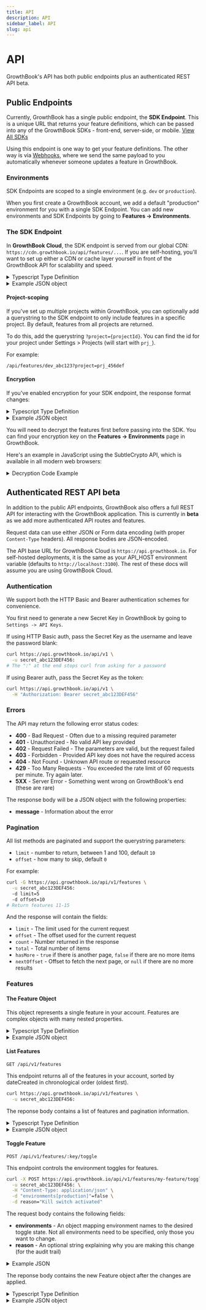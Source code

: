 ```yaml
---
title: API
description: API
sidebar_label: API
slug: api
---
```



# API

GrowthBook's API has both public endpoints plus an authenticated REST API <Pill>beta</Pill>.

## Public Endpoints

Currently, GrowthBook has a single public endpoint, the **SDK Endpoint**. This is a unique URL that returns your feature definitions, which can be passed into any of the GrowthBook SDKs - front-end, server-side, or mobile. [View All SDKs](/lib)

Using this endpoint is one way to get your feature definitions. The other way is via [Webhooks](/app/webhooks), where we send the same payload to you automatically whenever someone updates a feature in GrowthBook.

### Environments

SDK Endpoints are scoped to a single environment (e.g. `dev` or `production`).

When you first create a GrowthBook account, we add a default "production" environment for you with a single SDK Endpoint. You can add new environments and SDK Endpoints by going to **Features -> Environments**.

### The SDK Endpoint

In **GrowthBook Cloud**, the SDK endpoint is served from our global CDN: `https://cdn.growthbook.io/api/features/...`. If you are self-hosting, you'll want to set up either a CDN or cache layer yourself in front of the GrowthBook API for scalability and speed.

<details className="mb-3">
<summary className="cursor-pointer">Typescript Type Definition</summary>

```ts
interface SDKEndpointResponse {
  status: 200;
  features: {
    [key: string]: FeatureDefinition
  }
}

interface FeatureDefinition {
  defaultValue: any;
  rules?: FeatureDefinitionRule[];
}

interface FeatureDefinitionRule {
  force?: any;
  weights?: number[];
  variations?: any[];
  hashAttribute?: string;
  namespace?: [string, number, number];
  key?: string;
  coverage?: number;
  condition?: any;
}
```

</details>

<details className="mb-3">
<summary className="cursor-pointer">Example JSON object</summary>

```json
{
  "status": 200,
  "features": {
    "feature-key": {
      "defaultValue": true
    },
    "another-feature": {
      "defaultValue": "blue",
      "rules": [
        {
          "condition": {
            "browser": "firefox"
          },
          "force": "green"
        }
      ]
    }
  }
}
```

</details>

#### Project-scoping

If you've set up multiple projects within GrowthBook, you can optionally add a querystring to the SDK endpoint to only include features in a specific project. By default, features from all projects are returned.

To do this, add the querystring `?project={projectId}`. You can find the id for your project under Settings > Projects (will start with `prj_`).

For example:

```
/api/features/dev_abc123?project=prj_456def
```

#### Encryption

If you've enabled encryption for your SDK endpoint, the response format changes:

<details className="mb-3">
<summary className="cursor-pointer">Typescript Type Definition</summary>

```ts
interface SDKEncryptedEndpointResponse {
  status: 200;
  encryptedFeatures: string;
}
```

</details>

<details className="mb-3">
<summary className="cursor-pointer">Example JSON object</summary>

```json
{
  "status": 200,
  "encryptedFeatures": "abcdef123456GHIJKL0987654321..."
}
```

</details>

You will need to decrypt the features first before passing into the SDK. You can find your encryption key on the **Features -> Environments** page in GrowthBook.

Here's an example in JavaScript using the SubtleCrypto API, which is available in all modern web browsers:

<details>
<summary className="cursor-pointer">Decryption Code Example</summary>

```js
async function decrypt(encryptedText) {
  const GB_ENCRYPTION_KEY = "MY_ENCRYPTION_KEY"; // <-- Set your encryption key here
  const base64ToBuf = (b) => Uint8Array.from(atob(b), (c) => c.charCodeAt(0));
  const key = await window.crypto.subtle.importKey(
    "raw", base64ToBuf(GB_ENCRYPTION_KEY),
    { name: "AES-CBC", length: 128 }, true, ["encrypt", "decrypt"]
  );
  const [iv, cipherText] = encryptedText.split(".");
  const plainTextBuffer = await window.crypto.subtle
    .decrypt({name: "AES-CBC", iv: base64ToBuf(iv)}, key, base64ToBuf(cipherText));
  return new TextDecoder().decode(plainTextBuffer);
}

// Decrypting gives you a JSON-encoded string
const featuresStr = await decrypt(encryptedFeatures);

// Turn it into a JSON object
const features = JSON.parse(featuresStr);
```

</details>

## Authenticated REST API <Pill>beta</Pill>

In addition to the public API endpoints, GrowthBook also offers a full REST API for interacting with the GrowthBook application. This is currently in **beta** as we add more authenticated API routes and features.

Request data can use either JSON or Form data encoding (with proper `Content-Type` headers). All response bodies are JSON-encoded.

The API base URL for GrowthBook Cloud is `https://api.growthbook.io`. For self-hosted deployments, it is the same as your API_HOST environment variable (defaults to `http://localhost:3100`). The rest of these docs will assume you are using GrowthBook Cloud.

### Authentication

We support both the HTTP Basic and Bearer authentication schemes for convenience.

You first need to generate a new Secret Key in GrowthBook by going to `Settings -> API Keys`.

If using HTTP Basic auth, pass the Secret Key as the username and leave the password blank:

```bash
curl https://api.growthbook.io/api/v1 \
  -u secret_abc123DEF456:
# The ":" at the end stops curl from asking for a password
```

If using Bearer auth, pass the Secret Key as the token:

```bash
curl https://api.growthbook.io/api/v1 \
  -H "Authorization: Bearer secret_abc123DEF456"
```

### Errors

The API may return the following error status codes:

- **400** - Bad Request - Often due to a missing required parameter
- **401** - Unauthorized - No valid API key provided
- **402** - Request Failed - The parameters are valid, but the request failed
- **403** - Forbidden - Provided API key does not have the required access
- **404** - Not Found - Unknown API route or requested resource
- **429** - Too Many Requests - You exceeded the rate limit of 60 requests per minute. Try again later.
- **5XX** - Server Error - Something went wrong on GrowthBook's end (these are rare)

The response body will be a JSON object with the following properties:

- **message** - Information about the error

### Pagination

All list methods are paginated and support the querystring parameters:

- `limit` - number to return, between 1 and 100, default `10`
- `offset` - how many to skip, default `0`

For example:

```bash
curl -G https://api.growthbook.io/api/v1/features \
  -u secret_abc123DEF456:
  -d limit=5
  -d offset=10
# Return features 11-15
```

And the response will contain the fields:

- `limit` - The limit used for the current request
- `offset` - The offset used for the current request
- `count` - Number returned in the response
- `total` - Total number of items
- `hasMore` - `true` if there is another page, `false` if there are no more items
- `nextOffset` - Offset to fetch the next page, or `null` if there are no more results

### Features

#### The Feature Object

This object represents a single feature in your account. Features are complex objects with many nested properties.

<details className="mb-3">
<summary className="cursor-pointer">Typescript Type Definition</summary>

```ts
interface Feature {
  id: string;
  archived: boolean;
  description: string;
  owner: string;
  project: string;
  dateCreated: string;
  dateUpdated: string;
  valueType: "boolean" | "number" | "string" | "json";
  defaultValue: string;
  tags: string[];
  environments: {
    [key: string]: FeatureEnvironment;
  };
  revision: {
    version: number;
    comment: string;
    date: string;
    publishedBy: string;
  };
}

interface FeatureEnvironment {
  enabled: boolean;
  defaultValue: string;
  rules: FeatureRule[];
  definition: FeatureDefinition | null;
  draft: null | {
    enabled: boolean;
    defaultValue: string;
    rules: FeatureRule[];
    definition: FeatureDefinition | null;
  };
}

type FeatureRule = ForceRule | RolloutRule | ExperimentRule;

interface ForceRule {
  type: "force";
  description: string;
  condition?: string;
  id: string;
  enabled?: boolean;
  value: string;
}

interface RolloutRule {
  type: "rollout";
  description: string;
  condition?: string;
  id: string;
  enabled?: boolean;
  value: string;
  coverage: number;
  hashAttribute: string;
}

interface ExperimentRule {
  type: "experiment";
  description: string;
  condition?: string;
  id: string;
  enabled?: boolean;
  trackingKey: string;
  hashAttribute: string;
  namespace?: {
    enabled: boolean;
    name: string;
    range: [number, number];
  };
  coverage?: number;
  values: {
    value: string;
    weight: number;
    name?: string;
  }[];
}

// This is the same format returned from the SDK Endpoints
interface FeatureDefinition {
  defaultValue: any;
  rules?: FeatureDefinitionRule[];
}
interface FeatureDefinitionRule {
  force?: any;
  weights?: number[];
  variations?: any[];
  hashAttribute?: string;
  namespace?: [string, number, number];
  key?: string;
  coverage?: number;
  condition?: any;
}
```

</details>

<details>
<summary className="cursor-pointer">Example JSON object</summary>

```json
{
  "id": "my-test-feature",
  "description": "My test feature!!!",
  "archived": false,
  "dateCreated": "2022-10-18T21:19:58.288Z",
  "dateUpdated": "2022-10-18T21:42:29.835Z",
  "defaultValue": "false",
  "environments": {
    "production": {
      "defaultValue": "false",
      "enabled": true,
      "rules": [
        {
          "type": "force",
          "description": "Turn on for admins",
          "id": "fr_75x7w5jn14l9eqd7g7",
          "value": "true",
          "enabled": true,
          "condition": "{\"admin\":true}"
        }
      ],
      "draft": null,
      "definition": {
        "defaultValue": false,
        "rules": [
          {
            "condition": {
              "admin": true
            },
            "force": true
          }
        ]
      }
    }
  },
  "owner": "John Smith",
  "project": "",
  "tags": ["cool-features"],
  "valueType": "boolean",
  "revision": {
    "comment": "",
    "date": "2022-10-18T21:22:10.379Z",
    "publishedBy": "test@example.com",
    "version": 2
  }
}
```

</details>

#### List Features

`GET /api/v1/features`

This endpoint returns all of the features in your account, sorted by dateCreated in chronological order (oldest first).

```bash
curl https://api.growthbook.io/api/v1/features \
  -u secret_abc123DEF456:
```

The reponse body contains a list of features and pagination information.

<details className="mb-3">
<summary className="cursor-pointer">Typescript Type Definition</summary>

```ts
interface ListFeaturesResponse {
  features: Feature[];
  // Pagination info
  limit: number;
  offset: number;
  count: number;
  total: number;
  hasMore: boolean;
  nextOffset: number;
}
```

</details>

<details className="mb-8">
<summary className="cursor-pointer">Example JSON object</summary>

```json
{
  "features": [
    {
      "id": "my-test-feature",
      "description": "My test feature!!!",
      "archived": false,
      "dateCreated": "2022-10-18T21:19:58.288Z",
      "dateUpdated": "2022-10-18T21:42:29.835Z",
      "defaultValue": "false",
      "environments": {
        "production": {
          "defaultValue": "false",
          "enabled": true,
          "rules": [],
          "draft": null,
          "definition": {
            "defaultValue": false
          }
        }
      },
      "owner": "John Smith",
      "project": "",
      "tags": ["cool-features"],
      "valueType": "boolean",
      "revision": {
        "comment": "",
        "date": "2022-10-18T21:22:10.379Z",
        "publishedBy": "test@example.com",
        "version": 2
      }
    }
  ],
  "limit": 1,
  "offset": 0,
  "count": 1,
  "total": 20,
  "hasMore": true,
  "nextOffset": 1
}
```

</details>

#### Toggle Feature

`POST /api/v1/features/:key/toggle`

This endpoint controls the environment toggles for features.

```bash
curl -X POST https://api.growthbook.io/api/v1/features/my-feature/toggle \
  -u secret_abc123DEF456: \
  -H "Content-Type: application/json" \
  -d "environments[production]"=false \
  -d reason="Kill switch activated"
```

The request body contains the following fields:

- **environments** - An object mapping environment names to the desired toggle state. Not all environments need to be specified, only those you want to change.
- **reason** - An optional string explaining why you are making this change (for the audit trail)

<details className="mb-3">
<summary className="cursor-pointer">Example JSON</summary>

```json
{
  "environments": {
    "dev": true,
    "production": false
  },
  "reason": "Kill switch activated"
}
```

</details>

The reponse body contains the new Feature object after the changes are applied.

<details className="mb-3">
<summary className="cursor-pointer">Typescript Type Definition</summary>

```ts
interface ToggleFeaturesResponse {
  feature: Feature;
}
```

</details>

<details className="mb-8">
<summary className="cursor-pointer">Example JSON object</summary>

```json
{
  "feature": {
    "id": "my-test-feature",
    "description": "My test feature!!!",
    "archived": false,
    "dateCreated": "2022-10-18T21:19:58.288Z",
    "dateUpdated": "2022-10-18T21:42:29.835Z",
    "defaultValue": "false",
    "environments": {
      "production": {
        "defaultValue": "false",
        "enabled": false,
        "rules": [],
        "draft": null,
        "definition": {
          "defaultValue": false
        }
      }
    }
  }
}
```

</details>
